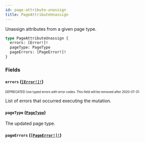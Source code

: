```yaml
---
id: page-attribute-unassign
title: PageAttributeUnassign
---
```


Unassign attributes from a given page type.

```graphql
type PageAttributeUnassign {
  errors: [Error!]!
  pageType: PageType
  pageErrors: [PageError!]!
}
```

### Fields

#### `errors` ([`[Error!]!`](/api-reference/objects/error.mdx))

<sub><sup><span className="deprecatedTag">DEPRECATED</span> Use typed errors with error codes. This field will be removed after 2020-07-31.</sup></sub>

List of errors that occurred executing the mutation.

#### `pageType` ([`PageType`](/api-reference/objects/page-type.mdx))

The updated page type.

#### `pageErrors` ([`[PageError!]!`](/api-reference/objects/page-error.mdx))
